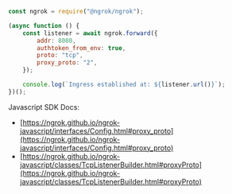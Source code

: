 ```jsx
const ngrok = require("@ngrok/ngrok");

(async function () {
	const listener = await ngrok.forward({
		addr: 8080,
		authtoken_from_env: true,
		proto: "tcp",
		proxy_proto: "2",
	});

	console.log(`Ingress established at: ${listener.url()}`);
})();
```

Javascript SDK Docs:

- [https://ngrok.github.io/ngrok-javascript/interfaces/Config.html#proxy_proto](https://ngrok.github.io/ngrok-javascript/interfaces/Config.html#proxy_proto)
- [https://ngrok.github.io/ngrok-javascript/classes/TcpListenerBuilder.html#proxyProto](https://ngrok.github.io/ngrok-javascript/classes/TcpListenerBuilder.html#proxyProto)
